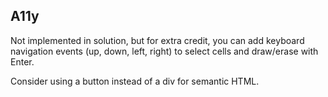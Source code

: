 ## A11y

Not implemented in solution, but for extra credit, you can add keyboard navigation events (up, down, left, right) to select cells and draw/erase with Enter.

Consider using a button instead of a div for semantic HTML.
